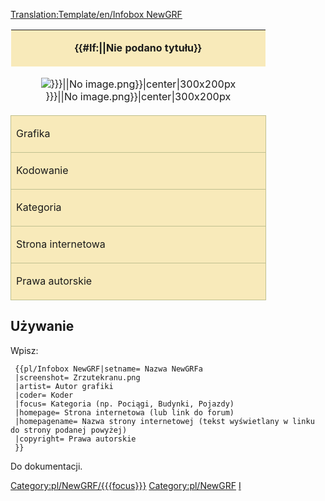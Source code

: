 [[Translation:Template/en/Infobox NewGRF]]
{| class="infobox bordered" align="right" style="width: 300px; font-size: 90%; border:1px solid #C0C090;" cellpadding="2"
| colspan="2" style="text-align: center; background-color: #F8EABA;" | '''{{#If:{{{setname|}}}|{{{setname}}}|Nie podano tytułu}}'''
|-
| colspan="2" style="text-align: center;" |[[File:pl/{{#If/{{{screenshot|}}}|{{{screenshot}}}|No image.png}}|center|300x200px]]
|-
! style="background-color: #F8EABA; border:1px solid #C0C090;" | Grafika
| {{{artist|}}}
|-
! style="background-color: #F8EABA; border:1px solid #C0C090;" | Kodowanie
| {{{coder|}}}
|-
! style="background-color: #F8EABA; border:1px solid #C0C090;" | Kategoria
| {{#If:{{{focus|}}}|[[Category:pl/NewGRF/{{{focus}}}]]|Nie wybrano żadnej kategorii}}
|-
! style="background-color: #F8EABA; border:1px solid #C0C090;" | Strona internetowa
| {{#If:{{{homepage|}}}|[http://{{{homepage|}}} {{{homepagename|}}}]}}
|-
! style="background-color: #F8EABA; border:1px solid #C0C090;" | Prawa autorskie
| {{{copyright|}}}
|}
<includeonly>[[Category:pl/NewGRF]]</includeonly>
<noinclude>


==Używanie==

Wpisz:
<pre>
 {{pl/Infobox NewGRF|setname= Nazwa NewGRFa
 |screenshot= Zrzutekranu.png
 |artist= Autor grafiki
 |coder= Koder
 |focus= Kategoria (np. Pociągi, Budynki, Pojazdy)
 |homepage= Strona internetowa (lub link do forum)
 |homepagename= Nazwa strony internetowej (tekst wyświetlany w linku do strony podanej powyżej)
 |copyright= Prawa autorskie
 }}
</pre>
Do dokumentacji.

<!--[[category:Templates|I]]-->[[Category:pl/Szablony|I]]
</noinclude>